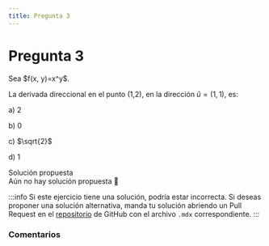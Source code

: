 ```yaml
---
title: Pregunta 3
---
```



# Pregunta 3

<div className="exercise">
Sea $f(x, y)=x^y$.

La derivada direccional en el punto (1,2), en la dirección $\hat{u}=(1,1)$, es:

a) 2

b) 0

c) $\sqrt{2}$

d) 1
</div>

<MDXDetails>
<summary>Solución propuesta</summary>

<div className="exercise">
Aún no hay solución propuesta 🥲
</div>

:::info
Si este ejercicio tiene una solución, podría estar incorrecta. Si deseas proponer una solución alternativa, manda tu solución abriendo
un Pull Request en el [repositorio](https://github.com/crow-rojas/apuntes-fundamentals/pulls) de GitHub con el archivo
`.mdx` correspondiente.
:::

</MDXDetails>

### Comentarios

<Disqus
  url="https://crow-rojas.github.io/apuntes-fundamentals/docs/mathematics/calculus-1-2-3/exercises/2016-1/p03"
  identifier="docs/mathematics/calculus-1-2-3/exercises/2016-1/p03"
  title="2016-1 Cálculo I, II y III - Pregunta 03"
/>
